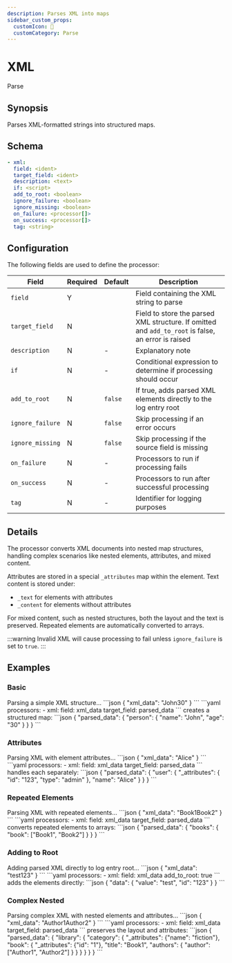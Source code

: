 ```yaml
---
description: Parses XML into maps
sidebar_custom_props: 
  customIcon: 📑
  customCategory: Parse
---
```


# XML

<span className="theme-doc-version-badge badge badge--primary">Parse</span>

## Synopsis

Parses XML-formatted strings into structured maps.

## Schema

```yaml {2}
- xml:
  field: <ident>
  target_field: <ident>
  description: <text>
  if: <script>
  add_to_root: <boolean>
  ignore_failure: <boolean>
  ignore_missing: <boolean>
  on_failure: <processor[]>
  on_success: <processor[]>
  tag: <string>
```

## Configuration

The following fields are used to define the processor:

|Field|Required|Default|Description|
|---|---|---|---|
|`field`|Y||Field containing the XML string to parse|
|`target_field`|N||Field to store the parsed XML structure. If omitted and `add_to_root` is false, an error is raised|
|`description`|N|-|Explanatory note|
|`if`|N|-|Conditional expression to determine if processing should occur|
|`add_to_root`|N|`false`|If true, adds parsed XML elements directly to the log entry root|
|`ignore_failure`|N|`false`|Skip processing if an error occurs|
|`ignore_missing`|N|`false`|Skip processing if the source field is missing|
|`on_failure`|N|-|Processors to run if processing fails|
|`on_success`|N|-|Processors to run after successful processing|
|`tag`|N|-|Identifier for logging purposes|

## Details

The processor converts XML documents into nested map structures, handling complex scenarios like nested elements, attributes, and mixed content.

Attributes are stored in a special `_attributes` map within the element. Text content is stored under:

- `_text` for elements with attributes
- `_content` for elements without attributes

For mixed content, such as nested structures, both the layout and the text is preserved. Repeated elements are automatically converted to arrays.

:::warning
Invalid XML will cause processing to fail unless `ignore_failure` is set to `true`.
:::

## Examples

### Basic

<ExampleGrid>
  <CommentCol>
    Parsing a simple XML structure...
  </CommentCol>
  <CodeCol>
    ```json
    {
      "xml_data": "<person><name>John</name><age>30</age></person>"
    }
    ```
    ```yaml
    processors:
      - xml:
        field: xml_data
        target_field: parsed_data
    ```
  </CodeCol>
  <CommentCol>
    creates a structured map:
  </CommentCol>
  <CodeCol>
    ```json
    {
      "parsed_data": {
        "person": {
          "name": "John",
          "age": "30"
        }
      }
    }
    ```
  </CodeCol>
</ExampleGrid>

### Attributes

<ExampleGrid>
  <CommentCol>
    Parsing XML with element attributes...
  </CommentCol>
  <CodeCol>
    ```json
    {
      "xml_data": "<user id=\"123\" type=\"admin\"><name>Alice</name></user>"
    }
    ```
    ```yaml
    processors:
      - xml:
        field: xml_data
        target_field: parsed_data
    ```
  </CodeCol>
  <CommentCol>
    handles each separately:
  </CommentCol>
  <CodeCol>
    ```json
    {
      "parsed_data": {
        "user": {
          "_attributes": {
            "id": "123",
            "type": "admin"
          },
          "name": "Alice"
        }
      }
    }
    ```
  </CodeCol>
</ExampleGrid>

### Repeated Elements

<ExampleGrid>
  <CommentCol>
    Parsing XML with repeated elements...
  </CommentCol>
  <CodeCol>
    ```json
    {
      "xml_data": "<books><book>Book1</book><book>Book2</book></books>"
    }
    ```
    ```yaml
    processors:
      - xml:
        field: xml_data
        target_field: parsed_data
    ```
  </CodeCol>
  <CommentCol>
    converts repeated elements to arrays:
  </CommentCol>
  <CodeCol>
    ```json
    {
      "parsed_data": {
        "books": {
          "book": ["Book1", "Book2"]
        }
      }
    }
    ```
  </CodeCol>
</ExampleGrid>

### Adding to Root

<ExampleGrid>
  <CommentCol>
    Adding parsed XML directly to log entry root...
  </CommentCol>
  <CodeCol>
    ```json
    {
      "xml_data": "<data><value>test</value><id>123</id></data>"
    }
    ```
    ```yaml
    processors:
      - xml:
        field: xml_data
        add_to_root: true
    ```
  </CodeCol>
  <CommentCol>
    adds the elements directly:
  </CommentCol>
  <CodeCol>
    ```json
    {
      "data": {
        "value": "test",
        "id": "123"
      }
    }
    ```
  </CodeCol>
</ExampleGrid>

### Complex Nested

<ExampleGrid>
  <CommentCol>
    Parsing complex XML with nested elements and attributes...
  </CommentCol>
  <CodeCol>
    ```json
    {
      "xml_data": "<library><category name=\"fiction\"><book id=\"1\"><title>Book1</title><authors><author>Author1</author><author>Author2</author></authors></book></category></library>"
    }
    ```
    ```yaml
    processors:
      - xml:
        field: xml_data
        target_field: parsed_data
    ```
  </CodeCol>
  <CommentCol>
    preserves the layout and attributes:
  </CommentCol>
  <CodeCol>
    ```json
    {
      "parsed_data": {
        "library": {
          "category": {
            "_attributes": {"name": "fiction"},
            "book": {
              "_attributes": {"id": "1"},
              "title": "Book1",
              "authors": {
                "author": ["Author1", "Author2"]
              }
            }
          }
        }
      }
    }
    ```
  </CodeCol>
</ExampleGrid>
